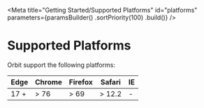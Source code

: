 
<Meta
    title="Getting Started/Supported Platforms"
    id="platforms"
    parameters={paramsBuilder()
        .sortPriority(100)
        .build()}
/>

# Supported Platforms

Orbit support the following platforms:

| Edge | Chrome | Firefox | Safari | IE |
|------|--------|---------|--------|----|
| 17 + | > 76   | > 69    | > 12.2 | -  |
